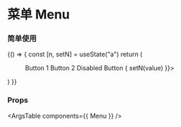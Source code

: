 
<Meta title="组件/菜单 Menu" />

# 菜单 Menu

### 简单使用

<Canvas>
  <Story name="MenuSpinner">
    {() => {
      const [n, setN] = useState("a")
      return (
        <Menu>
          <Menu.Button>Button 1</Menu.Button>
          <Menu.Button>Button 2</Menu.Button>
          <Menu.Separator />
          <Menu.Button disabled>Disabled Button</Menu.Button>
          <Menu.Separator />
          <Menu.Item>
            <Checkbox label={"Checkbox 1"} />
          </Menu.Item>
          <Menu.Item>
            <Checkbox label={"Checkbox 2"} />
          </Menu.Item>
          <Menu.Item>
            <Checkbox label={"Checkbox 3"} />
          </Menu.Item>
          <Menu.Separator />
          <Menu.Item>
            <RadioGroup name="radio1" className="flex-col items-start" value={n} onChange={(value) => { setN(value) }}>
              <Radio label={'Apple'} value={'a'} customize={{ Root: { extendClassName: "mr-4" }}}></Radio>
              <Radio label={'Banana'} value={'b'} customize={{ Root: { extendClassName: "mr-4" }}}></Radio>
              <Radio label={'Cherry'} value={'c'} customize={{ Root: { extendClassName: "mr-4" }}}></Radio>
            </RadioGroup>
          </Menu.Item>
        </Menu>
      )
    }}
  </Story>
</Canvas>

### Props

<ArgsTable components={{ Menu }} />